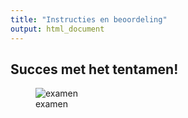 ```yaml
---
title: "Instructies en beoordeling"
output: html_document
---
```



## Succes met het tentamen!

![examen](exam.jpg)